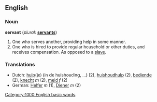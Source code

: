 ==English==

===Noun===
'''servant'''  (''plural:'' '''[[servants]]''')
# One who serves another, providing help in some manner.
# One who is hired to provide regular household or other duties, and receives compensation.  As opposed to a [[slave]].

===Translations===
*Dutch: [[hulp]](je) (in de huishouding, ...) (2), [[huishoudhulp]] (2), [[bediende]] (2), [[knecht]] ''m'' (2), [[meid]] ''f'' (2)
*German: [[Helfer]] ''m'' (1), [[Diener]] ''m'' (2)

[[Category:1000 English basic words]]